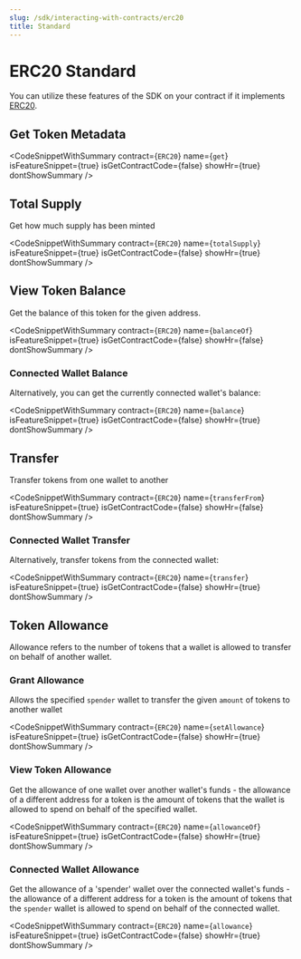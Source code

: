 ```yaml
---
slug: /sdk/interacting-with-contracts/erc20
title: Standard
---
```



# ERC20 Standard

You can utilize these features of the SDK on your contract if it implements [ERC20](/extensions/erc20).

<div className="row" style={{ marginBottom: 24 }}>
  <div className="col col--12" style={{ marginTop: 8 }}>
    <QuickstartCard
      name="Learn how to implement ERC20 in your smart contract"
      link={"/extensions/erc20"}
      image="/assets/icons/general.png"
    />
  </div>
</div>

## Get Token Metadata

<CodeSnippetWithSummary
  contract={`ERC20`}
  name={`get`}
  isFeatureSnippet={true}
  isGetContractCode={false}
  showHr={true}
  dontShowSummary
/>

## Total Supply

Get how much supply has been minted

<CodeSnippetWithSummary
  contract={`ERC20`}
  name={`totalSupply`}
  isFeatureSnippet={true}
  isGetContractCode={false}
  showHr={true}
  dontShowSummary
/>

## View Token Balance

Get the balance of this token for the given address.

<CodeSnippetWithSummary
  contract={`ERC20`}
  name={`balanceOf`}
  isFeatureSnippet={true}
  isGetContractCode={false}
  showHr={false}
  dontShowSummary
/>

### Connected Wallet Balance

Alternatively, you can get the currently connected wallet's balance:

<CodeSnippetWithSummary
  contract={`ERC20`}
  name={`balance`}
  isFeatureSnippet={true}
  isGetContractCode={false}
  showHr={true}
  dontShowSummary
/>

## Transfer

Transfer tokens from one wallet to another

<CodeSnippetWithSummary
  contract={`ERC20`}
  name={`transferFrom`}
  isFeatureSnippet={true}
  isGetContractCode={false}
  showHr={false}
  dontShowSummary
/>

### Connected Wallet Transfer

Alternatively, transfer tokens from the connected wallet:

<CodeSnippetWithSummary
  contract={`ERC20`}
  name={`transfer`}
  isFeatureSnippet={true}
  isGetContractCode={false}
  showHr={true}
  dontShowSummary
/>

<!-- ## Batch Transfer

Transfer tokens from the connected wallet to many wallets in one transaction.

<CodeSnippetWithSummary
  contract={`ERC20`}
  name={`transferBatch`}
  isFeatureSnippet={true}
  isGetContractCode={false}
  showHr={true}
  dontShowSummary
/> -->

## Token Allowance

Allowance refers to the number of tokens that a wallet is allowed to transfer on behalf of another wallet.

### Grant Allowance

Allows the specified `spender` wallet to transfer the given `amount` of tokens to another wallet

<CodeSnippetWithSummary
  contract={`ERC20`}
  name={`setAllowance`}
  isFeatureSnippet={true}
  isGetContractCode={false}
  showHr={true}
  dontShowSummary
/>

### View Token Allowance

Get the allowance of one wallet over another wallet's funds - the allowance of a different address for a token is the amount of tokens that the wallet is allowed to spend on behalf of the specified wallet.

<CodeSnippetWithSummary
  contract={`ERC20`}
  name={`allowanceOf`}
  isFeatureSnippet={true}
  isGetContractCode={false}
  showHr={true}
  dontShowSummary
/>

### Connected Wallet Allowance

Get the allowance of a 'spender' wallet over the connected wallet's funds - the allowance of a different address for a token is the amount of tokens that the `spender` wallet is allowed to spend on behalf of the connected wallet.

<CodeSnippetWithSummary
  contract={`ERC20`}
  name={`allowance`}
  isFeatureSnippet={true}
  isGetContractCode={false}
  showHr={true}
  dontShowSummary
/>

